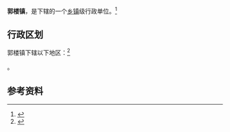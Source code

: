 {{中国乡级行政区
|景观照片文件名 = People's Government of Guolou Town.jpg
|景观照片大小   = 220px
|景观照片描述   =郭楼镇人民政府
|37/08/30/105/000}}

'''郭楼镇'''，是{{PRC admin/fullname|37/08/30/105/000|3}}下辖的一个[[乡镇|乡镇]]级行政单位。<ref>{{PRC admin/ref sgc|{{PRC admin/parent|37/08/30/105/000}}}}</ref>

== 行政区划 ==

郭楼镇下辖以下地区：<ref>{{PRC admin/ref sgc|37/08/30/105/000}}</ref>

{{PRC admin/children|37/08/30/105/000}}。

== 参考资料 ==

{{reflist}}

{{行政区划小作品}}
{{PRC admin/navcat|37/08/30/105/000}}